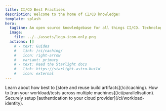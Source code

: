 ```yaml
---
title: CI/CD Best Practises
description: Welcome to the home of CI/CD knowledge!
template: splash
hero:
  tagline: An open source knowledgebase for all things CI/CD. Technology, philosophy, design and infrastructure patterns - we want to host it all. If you're interested in contributing, check out our <a href="https://github.com/TheJokersThief/cicdbestpractises.com"">[GitHub Repo]</a>.
  image:
    file: ../../assets/logo-icon-only.png
  actions: []
    # - text: Guides
    #   link: /ci/caching/
    #   icon: right-arrow
    #   variant: primary
    # - text: Read the Starlight docs
    #   link: https://starlight.astro.build
    #   icon: external
---
```



<CardGrid stagger>
  <Card title="Caching" icon="add-document">
    Learn about how best to [store and reuse build artifacts](/ci/caching).
    <StartReading link="/ci/caching" />
  </Card>
  <Card title="Parallelisation" icon="setting">
    How to [run your workload/tests across multiple machines](/ci/parallelisation).
    <StartReading link="/ci/parallelisation" />
  </Card>
  <Card title="Workload Identity" icon="open-book">
    Securely setup [authentication to your cloud provider](/ci/workload-identity).
    <StartReading link="/ci/workload-identity" />
  </Card>
</CardGrid>
